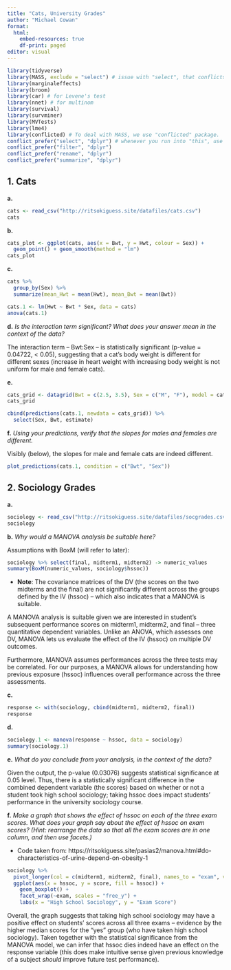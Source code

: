 ---
title: "Cats, University Grades"
author: "Michael Cowan"
format: 
  html:
    embed-resources: true
    df-print: paged
editor: visual
---

```{r}
library(tidyverse)
library(MASS, exclude = "select") # issue with "select", that conflicts with our reg. select.
library(marginaleffects)
library(broom)
library(car) # for Levene's test
library(nnet) # for multinom
library(survival)
library(survminer)
library(MVTests)
library(lme4)
library(conflicted) # To deal with MASS, we use "conflicted" package.
conflict_prefer("select", "dplyr") # whenever you run into "this", use the one from tidyverse ("dplyr").
conflict_prefer("filter", "dplyr")
conflict_prefer("rename", "dplyr")
conflict_prefer("summarize", "dplyr")
```

## 1. Cats

**a.**

```{r}
cats <- read_csv("http://ritsokiguess.site/datafiles/cats.csv")
cats
```

**b.**

```{r}
cats_plot <- ggplot(cats, aes(x = Bwt, y = Hwt, colour = Sex)) +
  geom_point() + geom_smooth(method = "lm")
cats_plot
```

**c.**

```{r}
cats %>%
  group_by(Sex) %>%
  summarize(mean_Hwt = mean(Hwt), mean_Bwt = mean(Bwt))
```

```{r}
cats.1 <- lm(Hwt ~ Bwt * Sex, data = cats) 
anova(cats.1)
```

**d.** *Is the interaction term significant? What does your answer mean in the context of the data?*

The interaction term -- Bwt:Sex -- is statistically significant (p-value = 0.04722, \< 0.05), suggesting that a cat's body weight is different for different sexes (increase in heart weight with increasing body weight is not uniform for male and female cats).

**e.**

```{r}
cats_grid <- datagrid(Bwt = c(2.5, 3.5), Sex = c("M", "F"), model = cats.1)
cats_grid
```

```{r}
cbind(predictions(cats.1, newdata = cats_grid)) %>% 
  select(Sex, Bwt, estimate)
```

**f.** *Using your predictions, verify that the slopes for males and females are different.*

Visibly (below), the slopes for male and female cats are indeed different.

```{r}
plot_predictions(cats.1, condition = c("Bwt", "Sex"))
```

## 2. Sociology Grades

**a.**

```{r}
sociology <- read_csv("http://ritsokiguess.site/datafiles/socgrades.csv")
sociology
```

**b.** *Why would a MANOVA analysis be suitable here?*

Assumptions with BoxM (will refer to later):

```{r}
sociology %>% select(final, midterm1, midterm2) -> numeric_values
summary(BoxM(numeric_values, sociology$hssoc))
```

-   **Note**: The covariance matrices of the DV (the scores on the two midterms and the final) are not significantly different across the groups defined by the IV (hssoc) -- which also indicates that a MANOVA is suitable.

A MANOVA analysis is suitable given we are interested in student's subsequent performance scores on midterm1, midterm2, and final -- three quantitative dependent variables. Unlike an ANOVA, which assesses one DV, MANOVA lets us evaluate the effect of the IV (hssoc) on multiple DV outcomes.

Furthermore, MANOVA assumes performances across the three tests may be correlated. For our purposes, a MANOVA allows for understanding how previous exposure (hssoc) influences overall performance across the three assessments.

**c.**

```{r}
response <- with(sociology, cbind(midterm1, midterm2, final))
response
```

**d.**

```{r}
sociology.1 <- manova(response ~ hssoc, data = sociology)
summary(sociology.1)
```

**e.** *What do you conclude from your analysis, in the context of the data?*

Given the output, the p-value (0.03076) suggests statistical significance at 0.05 level. Thus, there is a statistically significant difference in the combined dependent variable (the scores) based on whether or not a student took high school sociology; taking hssoc does impact students' performance in the university sociology course.

**f.** *Make a graph that shows the effect of hssoc on each of the three exam scores. What does your graph say about the effect of hssoc on exam scores? (Hint: rearrange the data so that all the exam scores are in one column, and then use facets.)*

-   Code taken from: https://ritsokiguess.site/pasias2/manova.html#do-characteristics-of-urine-depend-on-obesity-1

```{r}
sociology %>%
  pivot_longer(col = c(midterm1, midterm2, final), names_to = "exam", values_to = "score") %>%
  ggplot(aes(x = hssoc, y = score, fill = hssoc)) + 
    geom_boxplot() +
    facet_wrap(~exam, scales = "free_y") +
    labs(x = "High School Sociology", y = "Exam Score")
```

Overall, the graph suggests that taking high school sociology may have a positive effect on students' scores across all three exams -- evidence by the higher median scores for the "yes" group (who have taken high school sociology). Taken together with the statistical significance from the MANOVA model, we can infer that hssoc dies indeed have an effect on the response variable (this does make intuitive sense given previous knowledge of a subject *should* improve future test performance).
